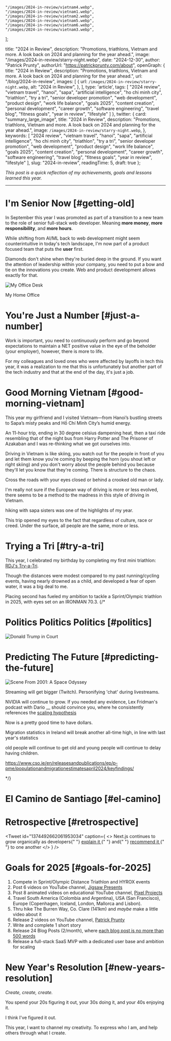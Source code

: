
    "/images/2024-in-review/vietnam4.webp",
    "/images/2024-in-review/vietnam1.webp",
    "/images/2024-in-review/vietnam2.webp",
    "/images/2024-in-review/vietnam5.webp",
    "/images/2024-in-review/vietnam6.webp",
    "/images/2024-in-review/vietnam3.webp",
];

  title: "2024 in Review",
  description: "Promotions, triathlons, Vietnam and more. A look back on 2024 and planning for the year ahead.",
  image: "/images/2024-in-review/starry-night.webp",
  date: "2024-12-30",
  author: "Patrick Prunty",
  authorUrl: "https://patrickprunty.com/about",
  openGraph: {
    title: "2024 in Review",
    description: "Promotions, triathlons, Vietnam and more. A look back on 2024 and planning for the year ahead.",
    url: "/blog/2024-in-review",
    images: [
      {
        url: `/images/2024-in-review/starry-night.webp`,
        alt: "2024 in Review",
      },
    ],
    type: 'article',
    tags:
    [
      "2024 review",
      "vietnam travel",
      "hanoi",
      "sapa",
      "artificial intelligence",
      "ho chi minh city",
      "triathlon",
      "try a tri",
      "senior developer promotion",
      "web development",
      "product design",
      "work life balance",
      "goals 2025",
      "content creation",
      "personal development",
      "career growth",
      "software engineering",
      "travel blog",
      "fitness goals",
      "year in review",
      "lifestyle"
    ]
  },
  twitter: {
    card: "summary_large_image",
    title: "2024 in Review",
    description: "Promotions, triathlons, Vietnam and more. A look back on 2024 and planning for the year ahead.",
    image: `/images/2024-in-review/starry-night.webp`,
  },
  keywords:
      [
        "2024 review",
        "vietnam travel",
        "hanoi",
        "sapa",
        "artificial intelligence",
        "ho chi minh city",
        "triathlon",
        "try a tri",
        "senior developer promotion",
        "web development",
        "product design",
        "work life balance",
        "goals 2025",
        "content creation",
        "personal development",
        "career growth",
        "software engineering",
        "travel blog",
        "fitness goals",
        "year in review",
        "lifestyle"
      ],
  slug: "2024-in-review",
  readingTime: 5,
  draft: true
};

*This post is a quick reflection of my achievements, goals and lessons learned this year.*

***

# I'm Senior Now [#getting-old]

In September this year I was promoted as part of a transition to a new team to the role
of senior full-stack web developer. Meaning **more money**, **more responsibility**, and **more hours**.

While shifting from AI/ML back to web development might seem counterintuitive in today's tech landscape, 
I'm now part of a product focused team that puts the **user** first. 

Diamonds don't shine when they're buried deep in the ground.
If you want the attention of leadership within your company, you need to put a bow and tie on the innovations you create. Web
and product development allows exactly for that.

![My Office Desk](/images/2024-in-review/desk.webp)
<Caption>My Home Office</Caption>

# You're Just a Number [#just-a-number]

Work is important, you need to continuously perform and go 
beyond expectations to maintain a NET
positive value in the eye of the beholder (your employer), however, there is more to life.

For my colleagues and loved ones who were affected by layoffs in tech this year, it was a realization to 
me that this is unfortunately but another part of the tech industry and that at the end of the day, it's just a job.

# Good Morning Vietnam [#good-morning-vietnam]

This year my girlfriend and I visited Vietnam—from Hanoi’s bustling streets to Sapa’s misty peaks and Hồ Chí Minh City’s humid energy.

An 11-hour trip, ending in 30 degree celsius dampening heat, then a taxi ride resembling that of the night
bus from Harry Potter and The Prisoner of Azakaban and I was re-thinking what we got ourselves into.

Driving in Vietnam is like skiing, you
watch out for the people in front of you and let them know you're coming by beeping the horn (you shout left or right skiing)
and you don't worry about the people behind you because they'll let you know that they're coming. There is structure to the chaos.

Cross the roads with your eyes closed or behind a crooked old man or lady.

I'm really not sure if the European way of driving is more or less evolved, there seems to be a method to the madness
in this style of driving in Vietnam.


hiking with sapa sisters was one of the highlights of my year.

This trip opened my eyes to the fact that regardless of culture, race or creed.
Under the surface, all people are the same, more or less.

<PhotoGrid images={vietnamImages} />


# Trying a Tri [#try-a-tri]

This year, I celebrated my birthday by completing my first mini triathlon: [RDJ's Try-a-Tri](https://www.dublincitytriathlon.com/).

Though the distances were modest compared to my past running/cycling events, having
nearly drowned as a child, and developed a fear of open water, it was a big deal to me.

Placing second has fueled my ambition to tackle a Sprint/Olympic triathlon in 2025, with eyes set on an IRONMAN 70.3.
<Strava activityId="12229188198"/>
{/*

# Politics Politics Politics [#politics]

![Donald Trump in Court](/images/2024-in-review/trump.webp)

# Predicting The Future [#predicting-the-future]

![Scene From 2001: A Space Odyssey](/images/space-odyssey.webp)

Streaming will get bigger (Twitch). Personifying 'chat' during livestreams.

NVIDIA will continue to grow. If you needed any evidence, Lex Fridman's podcast with Dario __ should convince you, where
he consistently references the [scaling hypothesis]()

Now is a pretty good time to have dollars.

Migration statistics in Ireland will break another all-time high, in line with last year's statistics

old people will continue to get old and young people will continue to delay having children.

https://www.cso.ie/en/releasesandpublications/ep/p-pme/populationandmigrationestimatesapril2024/keyfindings/

*/}

# El Camino de Santiago [#el-camino]

# Retrospective [#retrospective]

<Tweet
  id="1374492662061953034"
  caption={
    <>
      Next.js continues to grow organically as developers{" "}
      <a href="https://twitter.com/vincentchw/status/1392775589094838277">
        explain it
      </a>{" "}
      and{" "}
      <a href="https://twitter.com/vadim_kravcenko/status/1401937274972037122">
        recommend it
      </a>{" "}
      to one another
    </>
  }
/>

# Goals for 2025 [#goals-for-2025]

1. Compete in Sprint/Olympic Distance Triathlon and HYROX events
5. Post 6 videos on YouTube channel, [Jigsaw Presents](https://www.youtube.com/channel/UCx8iHEGQMyeInLgPQ81-EJA?sub_confirmation=1)
6. Post 8 animated videos on educational YouTube channel, [Pixel Projects](https://www.youtube.com/channel/UC5OToaksgWe-pjkgqPkUZkw?sub_confirmation=1)
8. Travel South America (Colombia and Argentina), USA (San Francisco), Europe (Copenhagen, Iceland, London, Mallorca and Lisbon).
7. Thru hike The Burren Way, Co. Clare (141km) and _maybe_ make a little video about it
9. Release 2 videos on YouTube channel, [Patrick Prunty](https://www.youtube.com/@patrickprunty?sub_confirmation=1)
11. Write and complete 1 short story
12. Release 24 Blog Posts (2/month), where [each blog post is no more than 500 words](/#blog)
13. Release a full-stack SaaS MVP with a dedicated user base and ambition for scaling

# New Year's Resolution [#new-years-resolution]

*Create, create, create.*

You spend your 20s figuring it out, your 30s doing it, and your 40s enjoying it.

I think I've figured it out. 

This year, I want to channel my creativity. To express who I am, and help others through what I create.

